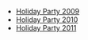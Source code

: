 
*[http://archives.clubpenguinwiki.info/swf.cpcheats.info/rooms/2009/christmas_december_2009/main_party/rooms/party.swf Holiday Party 2009]
*[[Media:HolidayParty2010Party.swf|Holiday Party 2010]]
*[[Media:HolidayParty2011Party.swf|Holiday Party 2011]]